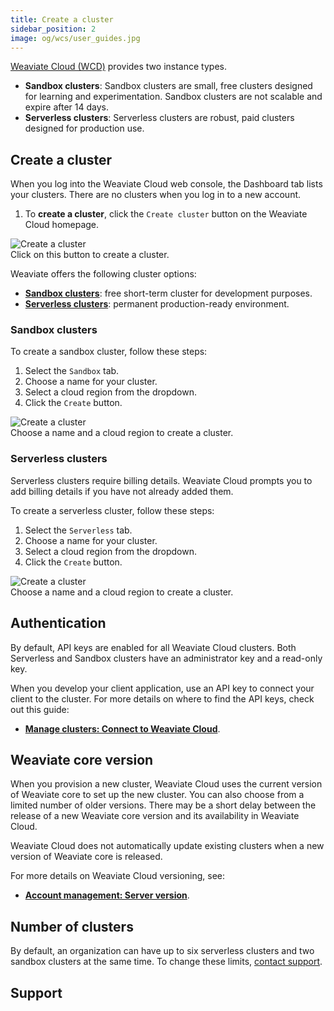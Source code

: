 ```yaml
---
title: Create a cluster
sidebar_position: 2
image: og/wcs/user_guides.jpg
---
```


[Weaviate Cloud (WCD)](https://console.weaviate.cloud/) provides two instance types.

 - **Sandbox clusters**: Sandbox clusters are small, free clusters designed for learning and experimentation. Sandbox clusters are not scalable and expire after 14 days.
 - **Serverless clusters**: Serverless clusters are robust, paid clusters designed for production use.

## Create a cluster

When you log into the Weaviate Cloud web console, the Dashboard tab lists your clusters. There are no clusters when you log in to a new account. 


<div class="row">
  <div class="col col--6">
    <ol>
      <li>
        To <b>create a cluster</b>, click the <code>Create cluster</code> button
        on the Weaviate Cloud homepage.
      </li>
    </ol>
  </div>
  <div class="col col--6">
    <div class="card">
      <div class="card__image">
        <img src={CreateCluster} alt="Create a cluster" />
      </div>
      <div class="card__body">Click on this button to create a cluster.</div>
    </div>
  </div>
</div>

Weaviate offers the following cluster options:

- **[Sandbox clusters](#sandbox-clusters)**: free short-term cluster for development purposes.
- **[Serverless clusters](#serverless-clusters)**: permanent production-ready environment.

### Sandbox clusters

To create a sandbox cluster, follow these steps:

<div class="row">
    <div class="col col--6">
    <ol>
        <li>
        Select the <code>Sandbox</code> tab.
        </li>
        <li>Choose a name for your cluster.</li>
        <li>Select a cloud region from the dropdown.</li>
        <li>
        Click the <code>Create</code> button.
        </li>
    </ol>
    </div>
    <div class="col col--6">
    <div class="card">
        <div class="card__image">
        <img src={SandboxCluster} alt="Create a cluster" />
        </div>
        <div class="card__body">
        Choose a name and a cloud region to create a cluster.
        </div>
    </div>
    </div>
</div>

### Serverless clusters

Serverless clusters require billing details. Weaviate Cloud prompts you to add billing details if you have not already added them.

To create a serverless cluster, follow these steps:

<div class="row">
    <div class="col col--6">
    <ol>
        <li>
        Select the <code>Serverless</code> tab.
        </li>
        <li>Choose a name for your cluster.</li>
        <li>Select a cloud region from the dropdown.</li>
        <li>
        Click the <code>Create</code> button.
        </li>
    </ol>
    </div>
    <div class="col col--6">
    <div class="card">
        <div class="card__image">
        <img src={ServerlessCluster} alt="Create a cluster" />
        </div>
        <div class="card__body">
        Choose a name and a cloud region to create a cluster.
        </div>
    </div>
    </div>
</div>

## Authentication

By default, API keys are enabled for all Weaviate Cloud clusters. Both Serverless and Sandbox clusters have an administrator key and a read-only key.

When you develop your client application, use an API key to connect your client to the cluster. For more details on where to find the API keys, check out this guide:
- **[Manage clusters: Connect to Weaviate Cloud](/developers/wcs/manage-clusters/connect)**.

## Weaviate core version

When you provision a new cluster, Weaviate Cloud uses the current version of Weaviate core to set up the new cluster. You can also choose from a limited number of older versions. There may be a short delay between the release of a new Weaviate core version and its availability in Weaviate Cloud.

Weaviate Cloud does not automatically update existing clusters when a new version of Weaviate core is released.

For more details on Weaviate Cloud versioning, see:
- **[Account management: Server version](/developers/wcs/platform/version)**.

## Number of clusters

<!-- TODO[g-despot]: Check if this is true.-->
By default, an organization can have up to six serverless clusters and two sandbox clusters at the same time. To change these limits, [contact support](mailto:support@weaviate.io).

## Support


<SupportAndTrouble />
